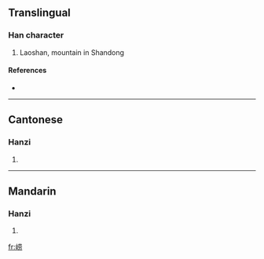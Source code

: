 {{also|嶗}}
==Translingual==

===Han character===
{{Han char|rn=46|rad=山|as=07|sn=10|four=|canj=山廿月尸 (UTBS)}}

# Laoshan, mountain in Shandong

====References====
* {{Han ref|kx=0312.301|hdz=10772.180|uh=5D02|ud=23810}}

----

==Cantonese==

===Hanzi===
{{yue-hanzi|jyut=|y=dang3|tra=嶗}}

# {{defn|Cantonese}}

----

==Mandarin==

===Hanzi===
{{cmn-hanzi|tra=嶗|pin=[[láo]] ([[lao2]])|wg=lao<sup>2</sup>}}

# {{defn|Mandarin}}

[[fr:崂]]